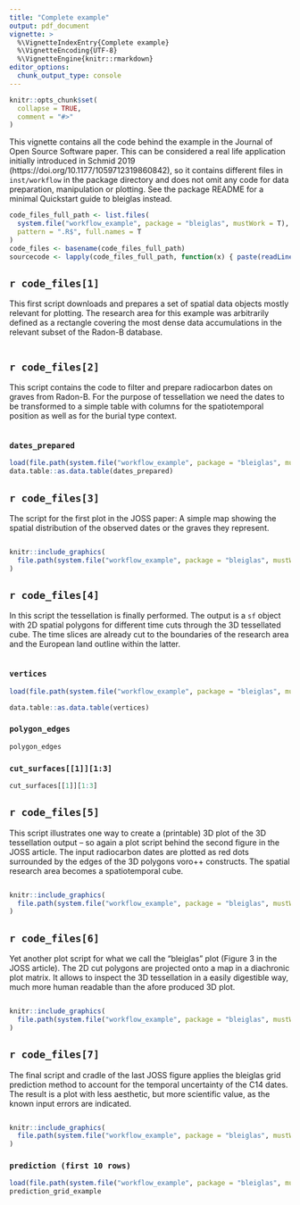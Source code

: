 ```yaml
---
title: "Complete example"
output: pdf_document
vignette: >
  %\VignetteIndexEntry{Complete example}
  %\VignetteEncoding{UTF-8}
  %\VignetteEngine{knitr::rmarkdown}
editor_options: 
  chunk_output_type: console
---
```


```r
knitr::opts_chunk$set(
  collapse = TRUE,
  comment = "#>"
)
```

This vignette contains all the code behind the example in the Journal of Open Source Software paper. This can be considered a real life application initially introduced in Schmid 2019 (https://doi.org/10.1177/1059712319860842), so it contains different files in `inst/workflow` in the package directory and does not omit any code for data preparation, manipulation or plotting. See the package README for a minimal Quickstart guide to bleiglas instead.

```r
code_files_full_path <- list.files(
  system.file("workflow_example", package = "bleiglas", mustWork = T),
  pattern = ".R$", full.names = T
)
code_files <- basename(code_files_full_path)
sourcecode <- lapply(code_files_full_path, function(x) { paste(readLines(x), collapse="\n") })
```

## `r code_files[1]`

This first script downloads and prepares a set of spatial data objects mostly relevant for plotting. The research area for this example was arbitrarily defined as a rectangle covering the most dense data accumulations in the relevant subset of the Radon-B database.

```r
```

## `r code_files[2]`

This script contains the code to filter and prepare radiocarbon dates on graves from Radon-B. For the purpose of tessellation we need the dates to be transformed to a simple table with columns for the spatiotemporal position as well as for the burial type context.

```r
```

### `dates_prepared`

```r
load(file.path(system.file("workflow_example", package = "bleiglas", mustWork = T), "dates_prepared.RData"))
data.table::as.data.table(dates_prepared)
```

## `r code_files[3]`

The script for the first plot in the JOSS paper: A simple map showing the spatial distribution of the observed dates or the graves they represent.

```r
```

```r
knitr::include_graphics(
  file.path(system.file("workflow_example", package = "bleiglas", mustWork = T), "03_map_plot.jpeg")
)
```

## `r code_files[4]`

In this script the tessellation is finally performed. The output is a `sf` object with 2D spatial polygons for different time cuts through the 3D tessellated cube. The time slices are already cut to the boundaries of the research area and the European land outline within the latter.

```r
```

### `vertices`

```r
load(file.path(system.file("workflow_example", package = "bleiglas", mustWork = T), "tesselation_calage_center_burial_type.RData"))
```

```r
data.table::as.data.table(vertices)
```

### `polygon_edges`

```r
polygon_edges
```

### `cut_surfaces[[1]][1:3]`

```r
cut_surfaces[[1]][1:3]
```

## `r code_files[5]`

This script illustrates one way to create a (printable) 3D plot of the 3D tessellation output -- so again a plot script behind the second figure in the JOSS article. The input radiocarbon dates are plotted as red dots surrounded by the edges of the 3D polygons voro++ constructs. The spatial research area becomes a spatiotemporal cube.

```r
```

```r
knitr::include_graphics(
  file.path(system.file("workflow_example", package = "bleiglas", mustWork = T), "05_3D_plot.jpeg")
)
```

## `r code_files[6]`

Yet another plot script for what we call the "bleiglas" plot (Figure 3 in the JOSS article). The 2D cut polygons are projected onto a map in a diachronic plot matrix. It allows to inspect the 3D tessellation in a easily digestible way, much more human readable than the afore produced 3D plot.

```r
```

```r
knitr::include_graphics(
  file.path(system.file("workflow_example", package = "bleiglas", mustWork = T), "06_bleiglas_plot.jpeg")
)
```

## `r code_files[7]`

The final script and cradle of the last JOSS figure applies the bleiglas grid prediction method to account for the temporal uncertainty of the C14 dates. The result is a plot with less aesthetic, but more scientific value, as the known input errors are indicated.

```r
```

```r
knitr::include_graphics(
  file.path(system.file("workflow_example", package = "bleiglas", mustWork = T), "07_prediction_grid_plot.jpeg")
)
```

### `prediction (first 10 rows)`

```r
load(file.path(system.file("workflow_example", package = "bleiglas", mustWork = T), "prediction_grid_example.RData"))
prediction_grid_example
```
